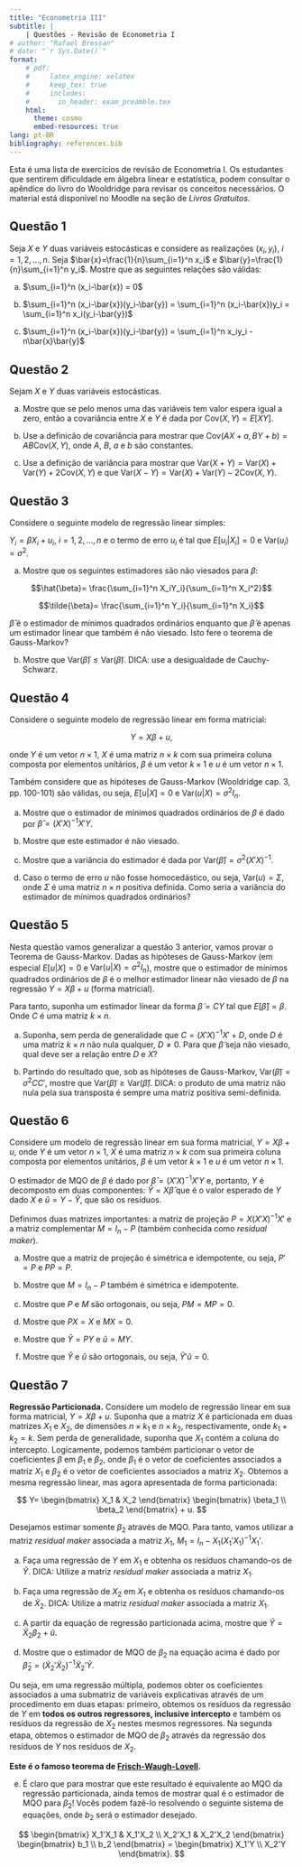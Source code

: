 ```yaml
---
title: "Econometria III"
subtitle: |
    | Questões - Revisão de Econometria I
# author: "Rafael Bressan"
# date: "`r Sys.Date()`"
format: 
    # pdf:
    #     latex_engine: xelatex
    #     keep_tex: true
    #     includes: 
    #       in_header: exam_preamble.tex
    html: 
      theme: cosmo
      embed-resources: true
lang: pt-BR
bibliography: references.bib
---
```


Esta é uma lista de exercícios de revisão de Econometria I. Os estudantes que sentirem dificuldade em álgebra linear e estatística, podem consultar o apêndice do livro do Wooldridge para revisar os conceitos necessários. O material está disponível no Moodle na seção de _Livros Gratuitos_.

## Questão 1 

Seja $X$ e $Y$ duas variáveis estocásticas e considere as realizações $(x_i, y_i)$, $i=1,2,\ldots,n$. Seja $\bar{x}=\frac{1}{n}\sum_{i=1}^n x_i$ e $\bar{y}=\frac{1}{n}\sum_{i=1}^n y_i$. Mostre que as seguintes relações são válidas:

a. $\sum_{i=1}^n (x_i-\bar{x}) = 0$

b. $\sum_{i=1}^n (x_i-\bar{x})(y_i-\bar{y}) = \sum_{i=1}^n (x_i-\bar{x})y_i = \sum_{i=1}^n x_i(y_i-\bar{y})$

c. $\sum_{i=1}^n (x_i-\bar{x})(y_i-\bar{y}) = \sum_{i=1}^n x_iy_i - n\bar{x}\bar{y}$


## Questão 2

Sejam $X$ e $Y$ duas variáveis estocásticas. 

a. Mostre que se pelo menos uma das variáveis tem valor espera igual a zero, então a covariância entre $X$ e $Y$ é dada por $\text{Cov}(X,Y) = E[XY]$.

b. Use a definicão de covariância para mostrar que $\text{Cov}(AX+a,BY+b) = AB\text{Cov}(X,Y)$, onde $A$, $B$, $a$ e $b$ são constantes.

c. Use a definição de variância para mostrar que $\text{Var}(X+Y) = \text{Var}(X) + \text{Var}(Y) + 2\text{Cov}(X,Y)$ e que $\text{Var}(X-Y) = \text{Var}(X) + \text{Var}(Y) - 2\text{Cov}(X,Y)$.


## Questão 3

Considere o seguinte modelo de regressão linear simples:

$Y_i=\beta X_i + u_i$, $i=1,2,\ldots,n$ e o termo de erro $u_i$ é tal que $E[u_i|X_i]=0$ e $\text{Var}(u_i)=\sigma^2$.

a. Mostre que os seguintes estimadores são não viesados para $\beta$:

$$\hat{\beta}= \frac{\sum_{i=1}^n X_iY_i}{\sum_{i=1}^n X_i^2}$$

$$\tilde{\beta}= \frac{\sum_{i=1}^n Y_i}{\sum_{i=1}^n X_i}$$

$\hat{\beta}$ é o estimador de mínimos quadrados ordinários enquanto que $\tilde{\beta}$ é apenas um estimador linear que também é não viesado. Isto fere o teorema de Gauss-Markov?

b. Mostre que $\text{Var}(\hat{\beta}) \leq \text{Var}(\tilde{\beta})$. DICA: use a desigualdade de Cauchy-Schwarz.


## Questão 4

Considere o seguinte modelo de regressão linear em forma matricial:

$$Y = X\beta + u,$$

onde $Y$ é um vetor $n\times 1$, $X$ é uma matriz $n\times k$ com sua primeira coluna composta por elementos unitários, $\beta$ é um vetor $k\times 1$ e $u$ é um vetor $n\times 1$.

Também considere que as hipóteses de Gauss-Markov (Wooldridge cap. 3, pp. 100-101) são válidas, ou seja, $E[u|X]=0$ e $\text{Var}(u|X)=\sigma^2I_n$.

a. Mostre que o estimador de mínimos quadrados ordinários de $\beta$ é dado por $\hat{\beta} = (X'X)^{-1}X'Y$.

b. Mostre que este estimador é não viesado.

c. Mostre que a variância do estimador é dada por $\text{Var}(\hat{\beta}) = \sigma^2(X'X)^{-1}$.

d. Caso o termo de erro $u$ não fosse homocedástico, ou seja, $\text{Var}(u)=\Sigma$, onde $\Sigma$ é uma matriz $n\times n$ positiva definida. Como seria a variância do estimador de mínimos quadrados ordinários?


## Questão 5

Nesta questão vamos generalizar a questão 3 anterior, vamos provar o Teorema de Gauss-Markov. Dadas as hipóteses de Gauss-Markov (em especial $E[u|X]=0$ e $\text{Var}(u|X)=\sigma^2 I_n$), mostre que o estimador de mínimos quadrados ordinários de $\beta$ é o melhor estimador linear não viesado de $\beta$ na regressão $Y = X\beta + u$ (forma matricial).

Para tanto, suponha um estimador linear da forma $\tilde{\beta}=CY$ tal que $E[\tilde{\beta}]=\beta$. Onde $C$ é uma matriz $k\times n$.

a. Suponha, sem perda de generalidade que $C=(X'X)^{-1}X'+D$, onde $D$ é uma matriz $k\times n$ não nula qualquer, $D\neq 0$. Para que $\tilde{\beta}$ seja não viesado, qual deve ser a relação entre $D$ e $X$?

b. Partindo do resultado que, sob as hipóteses de Gauss-Markov, $\text{Var}(\tilde{\beta}) = \sigma^2 CC'$, mostre que $\text{Var}(\tilde{\beta}) \geq \text{Var}(\hat{\beta})$. DICA: o produto de uma matriz não nula pela sua transposta é sempre uma matriz positiva semi-definida.

## Questão 6

Considere um modelo de regressão linear em sua forma matricial, $Y = X\beta + u$, onde $Y$ é um vetor $n\times 1$, $X$ é uma matriz $n\times k$ com sua primeira coluna composta por elementos unitários, $\beta$ é um vetor $k\times 1$ e $u$ é um vetor $n\times 1$.

O estimador de MQO de $\beta$ é dado por $\hat{\beta} = (X'X)^{-1}X'Y$ e, portanto, $Y$ é decomposto em duas componentes: $\hat{Y} = X\hat{\beta}$ que é o valor esperado de $Y$ dado $X$ e $\hat{u} = Y - \hat{Y}$, que são os resíduos.

Definimos duas matrizes importantes: a matriz de projeção $P = X(X'X)^{-1}X'$ e a matriz complementar $M = I_n - P$ (também conhecida como _residual maker_).

a. Mostre que a matriz de projeção é simétrica e idempotente, ou seja, $P' = P$ e $PP = P$.

b. Mostre que $M = I_n - P$ também é simétrica e idempotente.

c. Mostre que $P$ e $M$ são ortogonais, ou seja, $PM = MP = 0$.

d. Mostre que $PX=X$ e $MX=0$.

e. Mostre que $\hat{Y} = PY$ e $\hat{u} = MY$.

f. Mostre que $\hat{Y}$ e $\hat{u}$ são ortogonais, ou seja, $\hat{Y}'\hat{u} = 0$.

## Questão 7

**Regressão Particionada.** Considere um modelo de regressão linear em sua forma matricial, $Y = X\beta + u$. Suponha que a matriz $X$ é particionada em duas matrizes $X_1$ e $X_2$, de dimensões $n\times k_1$ e $n\times k_2$, respectivamente, onde $k_1 + k_2 = k$. Sem perda de generalidade, suponha que $X_1$ contém a coluna do intercepto. Logicamente, podemos também particionar o vetor de coeficientes $\beta$ em $\beta_1$ e $\beta_2$, onde $\beta_1$ é o vetor de coeficientes associados a matriz $X_1$ e $\beta_2$ é o vetor de coeficientes associados a matriz $X_2$. Obtemos a mesma regressão linear, mas agora apresentada de forma particionada:

$$
Y=
\begin{bmatrix}
X_1 & X_2
\end{bmatrix}
\begin{bmatrix}
\beta_1 \\
\beta_2
\end{bmatrix} + u.
$$

Desejamos estimar somente $\beta_2$ através de MQO. Para tanto, vamos utilizar a matriz _residual maker_ associada a matriz $X_1$, $M_1 = I_n - X_1(X_1'X_1)^{-1}X_1'$.

a. Faça uma regressão de $Y$ em $X_1$ e obtenha os resíduos chamando-os de $\tilde{Y}$. DICA: Utilize a matriz _residual maker_ associada a matriz $X_1$.

b. Faça uma regressão de $X_2$ em $X_1$ e obtenha os resíduos chamando-os de $\tilde{X}_2$. DICA: Utilize a matriz _residual maker_ associada a matriz $X_1$.

c. A partir da equação de regressão particionada acima, mostre que $\tilde{Y}=\tilde{X}_2\beta_2+\tilde{u}$.

d. Mostre que o estimador de MQO de $\beta_2$ na equação acima é dado por $\tilde{\beta}_2 = (\tilde{X}_2'\tilde{X}_2)^{-1}\tilde{X}_2'\tilde{Y}$.

Ou seja, em uma regressão múltipla, podemos obter os coeficientes associados a uma submatriz de variáveis explicativas através de um procedimento em duas etapas: primeiro, obtemos os resíduos da regressão de $Y$ em **todos os outros regressores, inclusive intercepto** e também os resíduos da regressão de $X_2$ nestes mesmos regressores. Na segunda etapa, obtemos o estimador de MQO de $\beta_2$ através da regressão dos resíduos de $Y$ nos resíduos de $X_2$.

**Este é o famoso teorema de [Frisch-Waugh-Lovell](https://en.wikipedia.org/wiki/Frisch%E2%80%93Waugh%E2%80%93Lovell_theorem).**

e. É claro que para mostrar que este resultado é equivalente ao MQO da regressão particionada, ainda temos de mostrar qual é o estimador de MQO para $\beta_2$! Vocês podem fazê-lo resolvendo o seguinte sistema de equações, onde $b_2$ será o estimador desejado.

$$
\begin{bmatrix}
X_1'X_1 & X_1'X_2 \\
X_2'X_1 & X_2'X_2
\end{bmatrix}
\begin{bmatrix}
b_1 \\
b_2
\end{bmatrix} =
\begin{bmatrix}
X_1'Y \\
X_2'Y
\end{bmatrix}.
$$